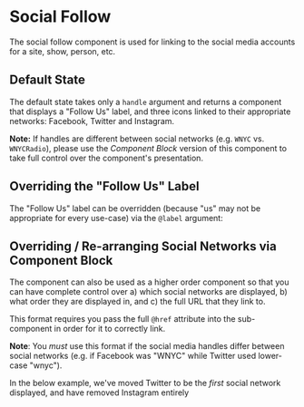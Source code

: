 
<Meta title="Components/Molecules/Social Follow" />

# Social Follow

The social follow component is used for linking to the social media
accounts for a site, show, person, etc.

## Default State

The default state takes only a `handle` argument and returns a component that
displays a "Follow Us" label, and three icons linked to their appropriate
networks: Facebook, Twitter and Instagram.

**Note:** If handles are different between social networks (e.g. `WNYC` vs.
`WNYCRadio`), please use the *Component Block* version of this component to take
full control over the component's presentation.



## Overriding the "Follow Us" Label

The "Follow Us" label can be overridden (because "us" may not be appropriate
for every use-case) via the `@label` argument:



## Overriding / Re-arranging Social Networks via Component Block

The component can also be used as a higher order component so that you can have
complete control over a) which social networks are displayed, b) what order
they are displayed in, and c) the full URL that they link to.

This format requires you pass the full `@href` attribute into the sub-component in
order for it to correctly link.

**Note**: You *must* use this format if the social media handles differ between
social networks (e.g. if Facebook was "WNYC" while Twitter used lower-case "wnyc").

In the below example, we've moved Twitter to be the *first* social network
displayed, and have removed Instagram entirely
